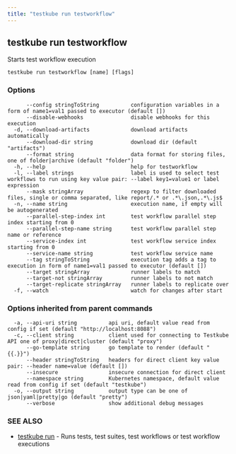 ```yaml
---
title: "testkube run testworkflow"
---
```

<head>
  <meta name="docsearch:indexPrefix" content="reference-doc" />
</head>

## testkube run testworkflow

Starts test workflow execution

```
testkube run testworkflow [name] [flags]
```

### Options

```
      --config stringToString          configuration variables in a form of name1=val1 passed to executor (default [])
      --disable-webhooks               disable webhooks for this execution
  -d, --download-artifacts             download artifacts automatically
      --download-dir string            download dir (default "artifacts")
      --format string                  data format for storing files, one of folder|archive (default "folder")
  -h, --help                           help for testworkflow
  -l, --label strings                  label is used to select test workflows to run using key value pair: --label key1=value1 or label expression
      --mask stringArray               regexp to filter downloaded files, single or comma separated, like report/.* or .*\.json,.*\.js$
  -n, --name string                    execution name, if empty will be autogenerated
      --parallel-step-index int        test workflow parallel step index starting from 0
      --parallel-step-name string      test workflow parallel step name or reference
      --service-index int              test workflow service index starting from 0
      --service-name string            test workflow service name
      --tag stringToString             execution tag adds a tag to execution in form of name1=val1 passed to executor (default [])
      --target stringArray             runner labels to match
      --target-not stringArray         runner labels to not match
      --target-replicate stringArray   runner labels to replicate over
  -f, --watch                          watch for changes after start
```

### Options inherited from parent commands

```
  -a, --api-uri string          api uri, default value read from config if set (default "http://localhost:8088")
  -c, --client string           client used for connecting to Testkube API one of proxy|direct|cluster (default "proxy")
      --go-template string      go template to render (default "{{.}}")
      --header stringToString   headers for direct client key value pair: --header name=value (default [])
      --insecure                insecure connection for direct client
      --namespace string        Kubernetes namespace, default value read from config if set (default "testkube")
  -o, --output string           output type can be one of json|yaml|pretty|go (default "pretty")
      --verbose                 show additional debug messages
```

### SEE ALSO

* [testkube run](testkube-run.mdx)	 - Runs tests, test suites, test workflows or test workflow executions

